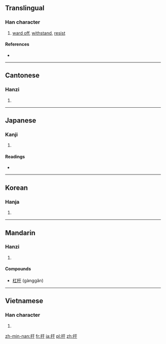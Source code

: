 {{also|擀}}
==Translingual==

===Han character===
{{Han char|rn=64|rad=手|as=03|sn=6|four=5104<sub>0</sub>|canj=手一十 (QMJ)}}

# [[ward off]], [[withstand]], [[resist]]

====References====
* {{Han ref|kx=0418.020|dkj=11802|dj=0764.190|hdz=31828.060|uh=625E|ud=25182|bh=C9E4|bd=51684}}

----

==Cantonese==

===Hanzi===
{{yue-hanzi|jyut=|y=hon6}}

# {{defn|lang=yue|sort=手03}}

----

==Japanese==

===Kanji===
{{ja-kanji|grade=|rs=手03}}

# {{defn|lang=ja|sort=手03}}

====Readings====
* {{ja-readings|on=[[かん]] (kan)|kun=[[ふせぐ]] (fusegu)}}

----

==Korean==

===Hanja===
{{ko-hanja|hangeul=[[한]]|eumhun=|rv=han|mr=han|y=han}}

# {{defn|lang=ko|sort=手03}}

----

==Mandarin==

===Hanzi===
{{cmn-hanzi|pin=[[gǎn]] ([[gan3]]), [[hàn]] ([[han4]])|wg=kan<sup>3</sup>, han<sup>4</sup>}}

# {{defn|lang=cmn|sort=手03}}

====Compounds====
* [[杠杆]] (gànggǎn)

----

==Vietnamese==

===Han character===
{{vi-hantu|[[hãn]], [[cản]]|rs=手03}}

# {{defn|lang=vi|sort=手03}}

[[zh-min-nan:扞]]
[[fr:扞]]
[[ja:扞]]
[[pl:扞]]
[[zh:扞]]
